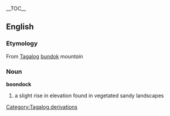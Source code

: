 {{wikipedia}}
__TOC__
==English==
=== Etymology ===
From [[w:Tagalog language|Tagalog]][[Category:Tagalog derivations]] [[bundok]] ''mountain''
=== Noun ===
'''boondock'''
# a slight rise in elevation found in vegetated sandy landscapes
